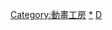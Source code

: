 {{Navbox
| name = 動畫工房
| titlestyle = background:#fe0d0e; color:white;
| title = [[動畫工房|<span style="color:white">動畫工房</span>]]
| bodyclass = hlist
| groupstyle = background:#fe0d0e; color:white;
| group1 = 電視動畫
| list1 =
  {{Navbox|child
  | groupstyle = background:#fe0d0e; color:white;
  | group1 = 2000年代
  | list1 =
* [[Myself ; Yourself]]
* [[藥師寺涼子怪奇事件簿]]
* [[戀姬†無雙|戀姬†無雙系列]]
* [[11eyes -罪與罰與贖的少女-|11eyes]]
  | group2 = 2010年代
  | list2 =
* [[架向星空之橋]]
* [[輕鬆百合|-{zh-cn:摇曳百合系列;zh-tw:輕鬆百合系列;}-]]
* [[夏雪之約]]
* [[開漫－啦！]]
* [[GJ部]]
* [[銀河機攻隊 莊嚴皇子|-{zh-cn:银河机攻战队Majestic Prince;zh-hk:銀河機攻隊;zh-tw:銀河機攻隊 莊嚴皇子;}-]]
* [[戀愛研究所]]
* [[魔界王子 devils and realist]]
* {{link-ja|可愛的Muco|いとしのムーコ|Lovely Movie 可愛的Muco}}
* [[未確認進行式]]
* [[月刊少女野崎同學]]
* [[笑傲曇天]]
* [[可塑性記憶]]
* [[御神樂學園組曲]]
* {{tsl|ja|ガンバレー部NEXT!|加油部NEXT！}}
* [[干物妹！小埋|-{zh-hant:我家有個魚乾妹;zh-hans:干物妹！小埋;}-]]
* [[緋彈的亞莉亞|緋彈的亞莉亞AA]]
* [[幸運邏輯]]
* [[三者三葉]]
* [[NEW GAME!|NEW GAME!系列]]
* [[刀劍亂舞|刀劍亂舞-花丸-系列]]
* [[廢天使加百列|-{zh-hant:廢天使加百列;zh-hans:珈百璃的堕落;}-]]
* [[幸運邏輯|雛邏輯～來自幸運邏輯～]]
* [[多田君不戀愛]]
* [[我家的女僕有夠煩！]]
* [[Anima Yell!]]
* [[天使降臨到我身邊！]]
* [[賢惠幼妻仙狐小姐|-{zh-cn:贤惠幼妻仙狐小姐; zh-hk:請讓我撒嬌，仙狐大人！; zh-tw:請讓我撒嬌，仙狐大人！;}-]]
* [[流汗吧！健身少女]]
  | group3 = 2020年代
  | list3 =
* [[恋爱小行星|-{zh-hant:戀愛中的小行星;zh-hans:恋爱小行星}-]]
* [[昨日之歌]]
* [[放學後堤防日誌]]
* [[池袋西口公園 (小說)|池袋西口公園]]
* [[在魔王城說晚安]]
* [[青梅竹馬絕對不會輸的戀愛喜劇]]
* [[SELECTION PROJECT]]
* [[前輩有夠煩]]
* [[RPG不動產]]
* [[式守同學不只可愛而已]]
* [[白聖女與黑牧師]]
  }}

| group2 = OVA
| list2 =
* {{link-ja|宇宙家族卡賓遜|宇宙家族カールビンソン}}
* [[秋之回憶5：中斷的影片|秋之回憶#5：中斷的影片]]
* [[干物妹！小埋|-{zh-hant:我家有個魚乾妹;zh-hans:干物妹！小埋;}-]]|

| group3 = 劇場版動畫
| list3 = 
* [[嘉兵衛之海]]

| group4 = 其他
| list4 = 
* [[【我推的孩子】]]
}}<includeonly>
[[Category:動畫工房]]
</includeonly><noinclude>
[[Category:動畫工房|*]]
[[Category:動畫工作室模板|D]]
</noinclude>